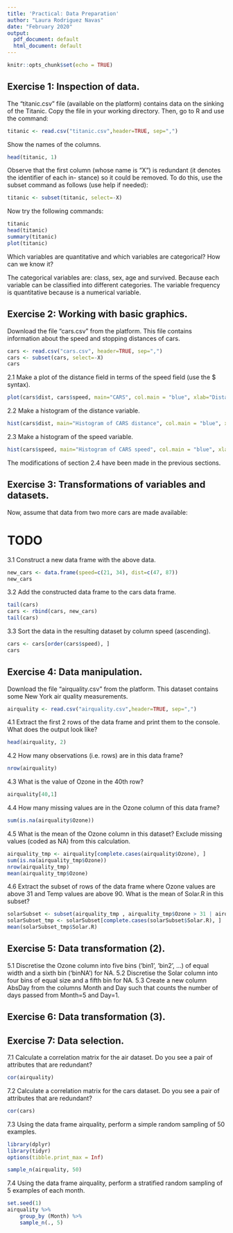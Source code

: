 ```yaml
---
title: 'Practical: Data Preparation'
author: "Laura Rodriguez Navas"
date: "February 2020"
output:
  pdf_document: default
  html_document: default
---
```


```r
knitr::opts_chunk$set(echo = TRUE)
```

## Exercise 1: Inspection of data.
The “titanic.csv” file (available on the platform) contains data on the sinking of the Titanic. Copy the file in your working directory. Then, go to R and use the command:

```r
titanic <- read.csv("titanic.csv",header=TRUE, sep=",")
```

Show the names of the columns.

```r
head(titanic, 1)
```

Observe that the first column (whose name is "X") is redundant (it denotes the identifier of each in- stance) so it could be removed. To do this, use the subset command as follows (use help if needed):

```r
titanic <- subset(titanic, select=-X)
```

Now try the following commands:
```r
titanic
head(titanic)
summary(titanic)
plot(titanic)
```

Which variables are quantitative and which variables are categorical? How can we know it?

The categorical variables are: class, sex, age and survived. Because each variable can be classified into different categories. The variable frequency is quantitative because is a numerical variable. 

## Exercise 2: Working with basic graphics.
Download the file “cars.csv” from the platform. This file contains information about the speed and stopping distances of cars.

```r
cars <- read.csv("cars.csv", header=TRUE, sep=",")
cars <- subset(cars, select=-X)
cars
```

2.1 Make a plot of the distance field in terms of the speed field (use the $ syntax).

```r
plot(cars$dist, cars$speed, main="CARS", col.main = "blue", xlab="Distance", ylab="Speed")
```

2.2 Make a histogram of the distance variable.

```r
hist(cars$dist, main="Histogram of CARS distance", col.main = "blue", xlab="Distance", col="red")
```

2.3 Make a histogram of the speed variable.

```r
hist(cars$speed, main="Histogram of CARS speed", col.main = "blue", xlab="Speed", col="red")
```

The modifications of section 2.4 have been made in the previous sections.

## Exercise 3: Transformations of variables and datasets.
Now, assume that data from two more cars are made available:

# TODO

3.1 Construct a new data frame with the above data.

```r
new_cars <- data.frame(speed=c(21, 34), dist=c(47, 87))
new_cars
```

3.2 Add the constructed data frame to the cars data frame.

```r
tail(cars)
cars <- rbind(cars, new_cars)
tail(cars)
```

3.3 Sort the data in the resulting dataset by column speed (ascending).

```r
cars <- cars[order(cars$speed), ]
cars
```

## Exercise 4: Data manipulation.
Download the file “airquality.csv” from the platform. This dataset contains some New York air quality measurements.

```r
airquality <- read.csv("airquality.csv",header=TRUE, sep=",")
```

4.1 Extract the first 2 rows of the data frame and print them to the console. What does the output look like?

```r
head(airquality, 2)
```

4.2 How many observations (i.e. rows) are in this data frame?

```r
nrow(airquality)
```

4.3 What is the value of Ozone in the 40th row?

```r
airquality[40,1]
```

4.4 How many missing values are in the Ozone column of this data frame?

```r
sum(is.na(airquality$Ozone))
```

4.5 What is the mean of the Ozone column in this dataset? Exclude missing values (coded as NA) from this calculation.

```r
airquality_tmp <- airquality[complete.cases(airquality$Ozone), ]
sum(is.na(airquality_tmp$Ozone))
nrow(airquality_tmp)
mean(airquality_tmp$Ozone)
```

4.6 Extract the subset of rows of the data frame where Ozone values are above 31 and Temp values are above 90. What is the mean of Solar.R in this subset?

```r
solarSubset <- subset(airquality_tmp , airquality_tmp$Ozone > 31 | airquality_tmp$Temp > 90)
solarSubset_tmp <- solarSubset[complete.cases(solarSubset$Solar.R), ]
mean(solarSubset_tmp$Solar.R)
```

## Exercise 5: Data transformation (2).

5.1 Discretise the Ozone column into five bins (‘bin1’, ‘bin2’, ...) of equal width and a sixth bin (‘binNA’) for NA.
5.2 Discretise the Solar column into four bins of equal size and a fifth bin for NA.
5.3 Create a new column AbsDay from the columns Month and Day such that counts the number of days passed from Month=5 and
Day=1.

## Exercise 6: Data transformation (3).

## Exercise 7: Data selection.

7.1 Calculate a correlation matrix for the air dataset. Do you see a pair of attributes that are redundant?

```r
cor(airquality)
```

7.2 Calculate a correlation matrix for the cars dataset. Do you see a pair of attributes that are redundant?

```r
cor(cars)
```

7.3 Using the data frame airquality, perform a simple random sampling of 50 examples.
```r
library(dplyr)
library(tidyr)
options(tibble.print_max = Inf)
```

```r
sample_n(airquality, 50)
```

7.4 Using the data frame airquality, perform a stratified random sampling of 5 examples of each month.

```r
set.seed(1)
airquality %>%
    group_by (Month) %>%
    sample_n(., 5)
```

